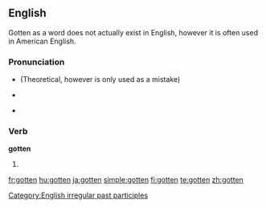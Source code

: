 ==English==

Gotten as a word does not actually exist in English, however it is often used in American English.

===Pronunciation===
* {{a|English}} {{IPA|/'gɒtən/}} (Theoretical, however is only used as a mistake)
* {{a|US}} {{IPA|/'gɑtən/}}
*{{audio|en-us-gotten.ogg|Audio (US)}}

===Verb===
'''gotten'''
# {{context|North America|UK|_|non existant|}} {{American past participle of|[[get]]}}

[[Category:English irregular past participles]]

[[fr:gotten]]
[[hu:gotten]]
[[ja:gotten]]
[[simple:gotten]]
[[fi:gotten]]
[[te:gotten]]
[[zh:gotten]]